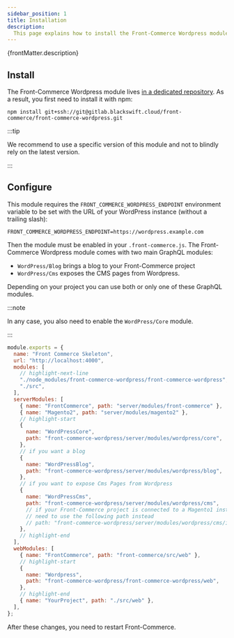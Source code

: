 ```yaml
---
sidebar_position: 1
title: Installation
description:
  This page explains how to install the Front-Commerce Wordpress module.
---
```


<p>{frontMatter.description}</p>

## Install

The Front-Commerce Wordpress module lives [in a dedicated
repository](https://gitlab.blackswift.cloud/front-commerce/front-commerce-wordpress).
As a result, you first need to install it with npm:

```shell
npm install git+ssh://git@gitlab.blackswift.cloud/front-commerce/front-commerce-wordpress.git
```

:::tip

We recommend to use a specific version of this module and not to blindly rely on
the latest version.

:::

## Configure

This module requires the `FRONT_COMMERCE_WORDPRESS_ENDPOINT` environment
variable to be set with the URL of your WordPress instance (without a
trailing slash):

```shell title=.env
FRONT_COMMERCE_WORDPRESS_ENDPOINT=https://wordpress.example.com
```

Then the module must be enabled in your `.front-commerce.js`. The Front-Commerce
Wordpress module comes with two main GraphQL modules:

* `WordPress/Blog` brings a blog to your Front-Commerce project
* `WordPress/Cms` exposes the CMS pages from Wordpress.

Depending on your project you can use both or only one of these GraphQL modules.

:::note

In any case, you also need to enable the `WordPress/Core` module.

:::

```javascript title=.front-commerce.js
module.exports = {
  name: "Front Commerce Skeleton",
  url: "http://localhost:4000",
  modules: [
    // highlight-next-line
    "./node_modules/front-commerce-wordpress/front-commerce-wordpress",
    "./src",
  ],
  serverModules: [
    { name: "FrontCommerce", path: "server/modules/front-commerce" },
    { name: "Magento2", path: "server/modules/magento2" },
    // highlight-start
    {
      name: "WordPressCore",
      path: "front-commerce-wordpress/server/modules/wordpress/core",
    },
    // if you want a blog
    {
      name: "WordPressBlog",
      path: "front-commerce-wordpress/server/modules/wordpress/blog",
    },
    // if you want to expose Cms Pages from Wordpress
    {
      name: "WordPressCms",
      path: "front-commerce-wordpress/server/modules/wordpress/cms",
      // if your Front-Commerce project is connected to a Magento1 instance, you
      // need to use the following path instead
      // path: "front-commerce-wordpress/server/modules/wordpress/cms/index.magento1.js",
    },
    // highlight-end
  ],
  webModules: [
    { name: "FrontCommerce", path: "front-commerce/src/web" },
    // highlight-start
    {
      name: "Wordpress",
      path: "front-commerce-wordpress/front-commerce-wordpress/web",
    },
    // highlight-end
    { name: "YourProject", path: "./src/web" },
  ],
};
```

After these changes, you need to restart Front-Commerce.
